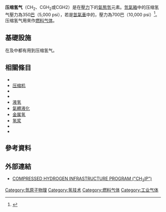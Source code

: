 <!--{{Infobox fuel
| name = 压缩氢气
| image = Blue diamond compressed hydrogen.jpg
| caption = 
| image2 = DOT Hazardous Material Placard compressed hydrogen.jpg
| caption2 = 
| IUPAC = Compressed hydrogen
| other_names = CGH<sub>2</sub>, CGH2
| UN_number = 1049, Class 2
| IMO = 1049, Class 2.1
| DOT = 1049, Class 2.1
| ADR = 1049, Class 2.1
| IATA = 1049, Class 2.1
| WHMIS = A, B1
| RTECS = MW8900000
| PEL-OSHA = {{le|窒息氣體|asphyxiant gas|窒息性}}
| ACGIH_TLV-TWA = 窒息性
| appearance = 無色、無味
| LEL = 4 %
| UEL = 75 %
| auto_ignition = {{convert|500|C|abbr=on}}
}}-->
'''压缩氢气'''（CH<sub>2</sub>、CGH<sub>2</sub>或CGH2）是在[[壓力|壓力]]下的[[氣態|氣態]][[氫|氫]]元素。[[氫氣箱|氫氣箱]]中的压缩氢气壓力為350[[巴|巴]]（5,000 psi），若是[[氫氣車|氫氣車]]中的{{le|氫氣儲存設備|hydrogen storage}}，壓力為700巴（10,000 psi）<ref>{{Cite web |url=http://www.fsec.ucf.edu/en/consumer/hydrogen/basics/documents/task2_gaseous_h2.pdf |title=Compressed Hydrogen Storage |access-date=2016-01-12 |archive-date=2020-01-14 |archive-url=https://web.archive.org/web/20200114095013/http://www.fsec.ucf.edu/en/consumer/hydrogen/basics/documents/task2_gaseous_h2.pdf |dead-url=no }}</ref>。压缩氢气用來作[[燃料气体|燃料气体]]。

==基礎設施==
在{{le|氫管線運輸|hydrogen pipeline transport}}及{{le|压缩氢气长管拖车|Compressed hydrogen tube trailer}}中都有用到压缩氢气。

==相關條目==
*{{le|低温吸附|Cryo-adsorption}}
*[[压缩机|压缩机]]
*{{le|每加侖汽油當量|Gasoline gallon equivalent}}
*{{le|氫氣壓縮機|Hydrogen compressor}}
*[[液氢|液氢]]
*[[氣體液化|氣體液化]]
*[[金属氢|金属氢]]
*[[氢浆|氢浆]]
*{{le|標準立方呎|Standard cubic foot}}
*{{le|氫技術史|Timeline of hydrogen technologies}}

==參考資料==
{{Reflist}}<!--added above External links/Sources by script-assisted edit-->

==外部連結==
* [https://web.archive.org/web/20081121200837/http://www.ieahia.org/pdfs/Compressed_Hydrogen_Infrastructure.pdf COMPRESSED HYDROGEN INFRASTRUCTURE PROGRAM ("CH<sub>2</sub>IP")]

[[Category:氫原子物理|Category:氫原子物理]]
[[Category:氢技术|Category:氢技术]]
<!--[[Category:Hydrogen_storage|Category:Hydrogen storage]]-->
[[Category:燃料气体|Category:燃料气体]]
[[Category:工业气体|Category:工业气体]]

{{Sci-stub}}